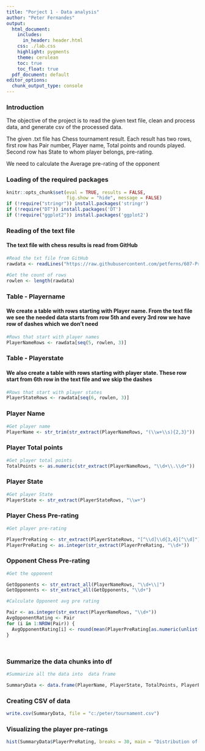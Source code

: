 ---
title: "Porject 1 - Data analysis"
author: "Peter Fernandes"
output:
  html_document:
    includes:
      in_header: header.html
    css: ./lab.css
    highlight: pygments
    theme: cerulean
    toc: true
    toc_float: true
  pdf_document: default
editor_options: 
  chunk_output_type: console
---
### Introduction

The objective of the project is to read the given text file, clean and process data, and generate csv of the processed data.

The given .txt file has Chess tournament result. Each result has two rows, first row has Pair number, Player name, Total points and rounds played. Second row has State to whom player belongs, pre-rating.

We need to calculate the Average pre-rating of the opponent


### Loading of the required packages

```{r global_options, warning=FALSE}
knitr::opts_chunk$set(eval = TRUE, results = FALSE, 
                      fig.show = "hide", message = FALSE)
if (!require("stringr")) install.packages('stringr')
if (!require("DT")) install.packages('DT')
if (!require("ggplot2")) install.packages('ggplot2')
```

### Reading of the text file

#### The text file with chess results is read from GitHub

```{r warning=FALSE}
#Read the txt file from GitHub
rawdata <- readLines("https://raw.githubusercontent.com/petferns/607-Project1/master/tournamentinfo.txt")

#Get the count of rows
rowlen <- length(rawdata)
```


### Table - Playername

#### We create a table with rows starting with Player name. From the text file we see the needed data starts from row 5th and every 3rd row we have row of dashes which we don't need

```{r warning=FALSE}
#Rows that start with player names
PlayerNameRows <- rawdata[seq(5, rowlen, 3)]

```

### Table - Playerstate

#### We also create a table with rows starting with player state. These row start from 6th row in the text file and we skip the dashes

```{r warning=FALSE}
#Rows that start with player states
PlayerStateRows <- rawdata[seq(6, rowlen, 3)]

```

### Player Name

```{r warning=FALSE}
#Get player name
PlayerName <- str_trim(str_extract(PlayerNameRows, "(\\w+\\s){2,3}"))

```

### Player Total points

```{r warning=FALSE}
#Get player total points
TotalPoints <- as.numeric(str_extract(PlayerNameRows, "\\d+\\.\\d+"))
```

### Player State

```{r warning=FALSE}
#Get player State
PlayerState <- str_extract(PlayerStateRows, "\\w+")
```

### Player Chess Pre-rating

```{r warning=FALSE}
#Get player pre-rating

PlayerPreRating <- str_extract(PlayerStateRows, "[^\\d]\\d{3,4}[^\\d]")
PlayerPreRating <- as.integer(str_extract(PlayerPreRating, "\\d+"))
```

### Opponent Chess Pre-rating

```{r warning=FALSE}
#Get the opponent

GetOpponents <- str_extract_all(PlayerNameRows, "\\d+\\|")
GetOpponents <- str_extract_all(GetOpponents, "\\d+")

#Calculate Opponent avg pre rating

Pair <- as.integer(str_extract(PlayerNameRows, "\\d+"))
AvgOpponentRating <- Pair
for (i in 1:NROW(Pair)) { 
  AvgOpponentRating[i] <- round(mean(PlayerPreRating[as.numeric(unlist(GetOpponents[Pair[i]]))])) 
}




```

### Summarize the data chunks into df

```{r }
#Summarize all the data into  data frame

SummaryData <- data.frame(PlayerName, PlayerState, TotalPoints, PlayerPreRating, AvgOpponentRating)

```

### Creating CSV of data

```{r}
write.csv(SummaryData, file = "c:/peter/tournament.csv")
```


### Visualizing the player pre-ratings

```{r echo=FALSE,fig.show="asis", fig.width=7, fig.height=4}
hist(SummaryData$PlayerPreRating, breaks = 30, main = "Distribution of Player Pre-Ratings", xlab = "PlayerPreRating", ylab = "Point")

```



